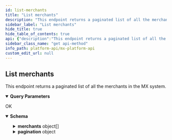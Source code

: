 ```yaml
---
id: list-merchants
title: "List merchants"
description: "This endpoint returns a paginated list of all the merchants in the MX system."
sidebar_label: "List merchants"
hide_title: true
hide_table_of_contents: true
api: {"description":"This endpoint returns a paginated list of all the merchants in the MX system.","operationId":"listMerchants","parameters":[{"description":"Specify current page.","example":1,"in":"query","name":"page","schema":{"type":"integer"}},{"description":"Specify records per page.","example":10,"in":"query","name":"records_per_page","schema":{"type":"integer"}}],"responses":{"200":{"content":{"application/vnd.mx.api.v1+json":{"schema":{"properties":{"merchants":{"items":{"properties":{"created_at":{"example":"2017-04-20T19:30:12.000Z","nullable":true,"type":"string"},"guid":{"example":"MCH-7ed79542-884d-2b1b-dd74-501c5cc9d25b","nullable":true,"type":"string"},"logo_url":{"example":"https://s3.amazonaws.com/MD_Assets/merchant_logos/comcast.png","nullable":true,"type":"string"},"name":{"example":"Comcast","nullable":true,"type":"string"},"updated_at":{"example":"2018-09-28T21:13:53.000Z","nullable":true,"type":"string"},"website_url":{"example":"https://www.xfinity.com","nullable":true,"type":"string"}},"type":"object"},"type":"array"},"pagination":{"properties":{"current_page":{"example":1,"type":"integer"},"per_page":{"example":25,"type":"integer"},"total_entries":{"example":1,"type":"integer"},"total_pages":{"example":1,"type":"integer"}},"type":"object"}},"type":"object"}}},"description":"OK"}},"tags":["merchants"],"method":"get","path":"/merchants","servers":[{"url":"https://api.mx.com"},{"url":"https://int-api.mx.com"}],"security":[{"basicAuth":[]}],"securitySchemes":{"basicAuth":{"scheme":"basic","type":"http"}},"info":{"contact":{"name":"MX Platform API","url":"https://www.mx.com/products/platform-api"},"description":"The MX Platform API is a powerful, fully-featured API designed to make aggregating and enhancing financial data easy and reliable. It can seamlessly connect your app or website to tens of thousands of financial institutions.","title":"MX Platform API","version":"0.1.0"},"postman":{"name":"List merchants","description":{"content":"This endpoint returns a paginated list of all the merchants in the MX system.","type":"text/plain"},"url":{"path":["merchants"],"host":["{{baseUrl}}"],"query":[{"disabled":false,"description":{"content":"Specify current page.","type":"text/plain"},"key":"page","value":""},{"disabled":false,"description":{"content":"Specify records per page.","type":"text/plain"},"key":"records_per_page","value":""}],"variable":[]},"header":[{"key":"Accept","value":"application/vnd.mx.api.v1+json"}],"method":"GET"}}
sidebar_class_name: "get api-method"
info_path: platform-api/mx-platform-api
custom_edit_url: null
---
```



## List merchants



This endpoint returns a paginated list of all the merchants in the MX system.

<details style={{"marginBottom":"1rem"}} data-collapsed={false} open={true}><summary style={{}}><strong>Query Parameters</strong></summary><div><ul><ParamsItem className={"paramsItem"} param={{"description":"Specify current page.","example":1,"in":"query","name":"page","schema":{"type":"integer"}}}></ParamsItem><ParamsItem className={"paramsItem"} param={{"description":"Specify records per page.","example":10,"in":"query","name":"records_per_page","schema":{"type":"integer"}}}></ParamsItem></ul></div></details><div><ApiTabs><TabItem label={"200"} value={"200"}><div>

OK

</div><div><MimeTabs schemaType={"response"}><TabItem label={"application/vnd.mx.api.v1+json"} value={"application/vnd.mx.api.v1+json"}><SchemaTabs><TabItem label={"Schema"} value={"Schema"}><details style={{}} data-collapsed={false} open={true}><summary style={{"textAlign":"left"}}><strong>Schema</strong></summary><div style={{"textAlign":"left","marginLeft":"1rem"}}></div><ul style={{"marginLeft":"1rem"}}><SchemaItem collapsible={true} className={"schemaItem"}><details style={{}}><summary style={{}}><strong>merchants</strong><span style={{"opacity":"0.6"}}> object[]</span></summary><div style={{"marginLeft":"1rem"}}><li><div style={{"fontSize":"var(--ifm-code-font-size)","opacity":"0.6","marginLeft":"-.5rem","paddingBottom":".5rem"}}>Array [</div></li><SchemaItem collapsible={false} name={"created_at"} required={false} schemaName={"string"} qualifierMessage={undefined} schema={{"example":"2017-04-20T19:30:12.000Z","nullable":true,"type":"string"}}></SchemaItem><SchemaItem collapsible={false} name={"guid"} required={false} schemaName={"string"} qualifierMessage={undefined} schema={{"example":"MCH-7ed79542-884d-2b1b-dd74-501c5cc9d25b","nullable":true,"type":"string"}}></SchemaItem><SchemaItem collapsible={false} name={"logo_url"} required={false} schemaName={"string"} qualifierMessage={undefined} schema={{"example":"https://s3.amazonaws.com/MD_Assets/merchant_logos/comcast.png","nullable":true,"type":"string"}}></SchemaItem><SchemaItem collapsible={false} name={"name"} required={false} schemaName={"string"} qualifierMessage={undefined} schema={{"example":"Comcast","nullable":true,"type":"string"}}></SchemaItem><SchemaItem collapsible={false} name={"updated_at"} required={false} schemaName={"string"} qualifierMessage={undefined} schema={{"example":"2018-09-28T21:13:53.000Z","nullable":true,"type":"string"}}></SchemaItem><SchemaItem collapsible={false} name={"website_url"} required={false} schemaName={"string"} qualifierMessage={undefined} schema={{"example":"https://www.xfinity.com","nullable":true,"type":"string"}}></SchemaItem><li><div style={{"fontSize":"var(--ifm-code-font-size)","opacity":"0.6","marginLeft":"-.5rem"}}>]</div></li></div></details></SchemaItem><SchemaItem collapsible={true} className={"schemaItem"}><details style={{}}><summary style={{}}><strong>pagination</strong><span style={{"opacity":"0.6"}}> object</span></summary><div style={{"marginLeft":"1rem"}}><SchemaItem collapsible={false} name={"current_page"} required={false} schemaName={"integer"} qualifierMessage={undefined} schema={{"example":1,"type":"integer"}}></SchemaItem><SchemaItem collapsible={false} name={"per_page"} required={false} schemaName={"integer"} qualifierMessage={undefined} schema={{"example":25,"type":"integer"}}></SchemaItem><SchemaItem collapsible={false} name={"total_entries"} required={false} schemaName={"integer"} qualifierMessage={undefined} schema={{"example":1,"type":"integer"}}></SchemaItem><SchemaItem collapsible={false} name={"total_pages"} required={false} schemaName={"integer"} qualifierMessage={undefined} schema={{"example":1,"type":"integer"}}></SchemaItem></div></details></SchemaItem></ul></details></TabItem><TabItem label={"Example (from schema)"} value={"Example (from schema)"}><ResponseSamples responseExample={"{\n  \"merchants\": [\n    {\n      \"created_at\": \"2017-04-20T19:30:12.000Z\",\n      \"guid\": \"MCH-7ed79542-884d-2b1b-dd74-501c5cc9d25b\",\n      \"logo_url\": \"https://s3.amazonaws.com/MD_Assets/merchant_logos/comcast.png\",\n      \"name\": \"Comcast\",\n      \"updated_at\": \"2018-09-28T21:13:53.000Z\",\n      \"website_url\": \"https://www.xfinity.com\"\n    }\n  ],\n  \"pagination\": {\n    \"current_page\": 1,\n    \"per_page\": 25,\n    \"total_entries\": 1,\n    \"total_pages\": 1\n  }\n}"} language={"json"}></ResponseSamples></TabItem></SchemaTabs></TabItem></MimeTabs></div></TabItem></ApiTabs></div>
      